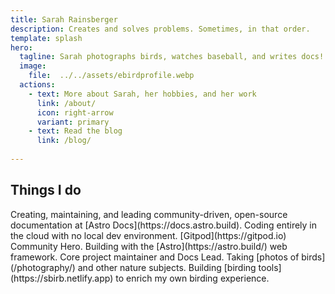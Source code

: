```yaml
---
title: Sarah Rainsberger
description: Creates and solves problems. Sometimes, in that order.
template: splash
hero:
  tagline: Sarah photographs birds, watches baseball, and writes docs!
  image:
    file:  ../../assets/ebirdprofile.webp
  actions:
    - text: More about Sarah, her hobbies, and her work
      link: /about/
      icon: right-arrow
      variant: primary
    - text: Read the blog
      link: /blog/
      
---
```



## Things I do

<CardGrid stagger>
	<Card title="Documentation" icon="pencil">
		Creating, maintaining, and leading community-driven, open-source documentation at [Astro Docs](https://docs.astro.build).
	</Card>
	<Card title="Cloud-based development" icon="laptop">
		Coding entirely in the cloud with no local dev environment. [Gitpod](https://gitpod.io) Community Hero.
	</Card>
	<Card title="Astro" icon="rocket">
		Building with the [Astro](https://astro.build/) web framework. Core project maintainer and Docs Lead.
	</Card>
	<Card title="Nature Photography" icon="seti:image">
	Taking [photos of birds](/photography/) and other nature subjects.
	</Card>
	<Card title="sBirb" icon="seti:react">
	Building [birding tools](https://sbirb.netlify.app) to enrich my own birding experience.
	</Card>
</CardGrid>
